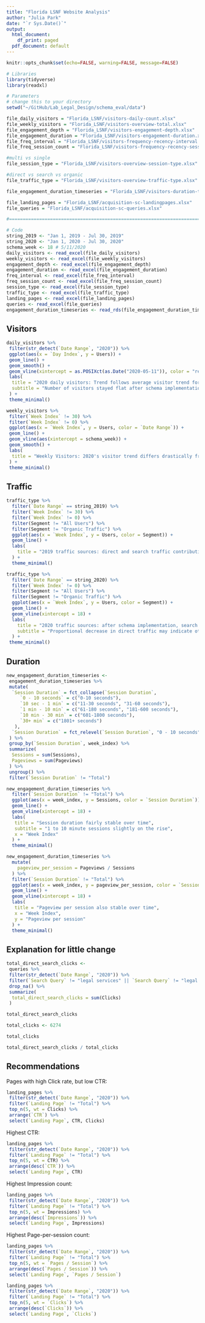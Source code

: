 ```yaml
---
title: "Florida LSNF Website Analysis"
author: "Julia Park"
date: "`r Sys.Date()`"
output:
  html_document:
    df_print: paged
  pdf_document: default
---
```


```r
knitr::opts_chunk$set(echo=FALSE, warning=FALSE, message=FALSE)
```

```r
# Libraries
library(tidyverse)
library(readxl)

# Parameters
# change this to your directory
setwd("~/GitHub/Lab_Legal_Design/schema_eval/data")

file_daily_visitors = "Florida_LSNF/visitors-daily-count.xlsx"
file_weekly_visitors = "Florida_LSNF/visitors-overview-total.xlsx"
file_engagement_depth = "Florida_LSNF/visitors-engagement-depth.xlsx"
file_engagement_duration = "Florida_LSNF/visitors-engagement-duration.xlsx"
file_freq_interval = "Florida_LSNF/visitors-frequency-recency-interval.xlsx"
file_freq_session_count = "Florida_LSNF/visitors-frequency-recency-session-count.xlsx"

#multi vs single
file_session_type = "Florida_LSNF/visitors-overview-session-type.xlsx" 

#direct vs search vs organic
file_traffic_type = "Florida_LSNF/visitors-overview-traffic-type.xlsx"

file_engagement_duration_timeseries = "Florida_LSNF/visitors-duration-timeseries.rds"

file_landing_pages = "Florida_LSNF/acquisition-sc-landingpages.xlsx"
file_queries = "Florida_LSNF/acquisition-sc-queries.xlsx"

#===============================================================================

# Code
string_2019 <- "Jan 1, 2019 - Jul 30, 2019"
string_2020 <- "Jan 1, 2020 - Jul 30, 2020"
schema_week <- 18 # 5/11/2020
daily_visitors <- read_excel(file_daily_visitors)
weekly_visitors <- read_excel(file_weekly_visitors)
engagement_depth <- read_excel(file_engagement_depth)
engagement_duration <- read_excel(file_engagement_duration)
freq_interval <- read_excel(file_freq_interval)
freq_session_count <- read_excel(file_freq_session_count)
session_type <- read_excel(file_session_type)
traffic_type <- read_excel(file_traffic_type)
landing_pages <- read_excel(file_landing_pages)
queries <- read_excel(file_queries)
engagement_duration_timeseries <- read_rds(file_engagement_duration_timeseries) %>% filter(week_index != 0)

```


## Visitors

```r
daily_visitors %>% 
 filter(str_detect(`Date Range`, "2020")) %>% 
 ggplot(aes(x = `Day Index`, y = Users)) +
 geom_line() + 
 geom_smooth() +
 geom_vline(xintercept = as.POSIXct(as.Date("2020-05-11")), color = "red") + 
 labs(
  title = "2020 daily visitors: Trend follows average visitor trend for this year", 
  subtitle = "Number of visitors stayed flat after schema implementation"
 ) + 
 theme_minimal()
```


```r
weekly_visitors %>% 
 filter(`Week Index` != 30) %>% 
 filter(`Week Index` != 0) %>% 
 ggplot(aes(x = `Week Index`, y = Users, color = `Date Range`)) +
 geom_line() + 
 geom_vline(aes(xintercept = schema_week)) +
 geom_smooth() +
 labs(
  title = "Weekly Visitors: 2020's visitor trend differs drastically from last year's"
 ) + 
 theme_minimal()
```

## Traffic

```r
traffic_type %>% 
  filter(`Date Range` == string_2019) %>% 
  filter(`Week Index` != 30) %>% 
  filter(`Week Index` != 0) %>% 
  filter(Segment != "All Users") %>% 
  filter(Segment != "Organic Traffic") %>% 
  ggplot(aes(x = `Week Index`, y = Users, color = Segment)) +
  geom_line() + 
  labs(
    title = "2019 traffic sources: direct and search traffic contribution proportions are consistent"
  ) + 
  theme_minimal()
```

```r
traffic_type %>% 
  filter(`Date Range` == string_2020) %>% 
  filter(`Week Index` != 0) %>% 
  filter(Segment != "All Users") %>% 
  filter(Segment != "Organic Traffic") %>% 
  ggplot(aes(x = `Week Index`, y = Users, color = Segment)) +
  geom_line() + 
  geom_vline(xintercept = 18) +
  labs(
    title = "2020 traffic sources: after schema implementation, search contributes more visitors", 
    subtitle = "Proportional decrease in direct traffic may indicate other technical causes of shift"
  ) +
 theme_minimal()
```


## Duration

```r
new_engagement_duration_timeseries <-
 engagement_duration_timeseries %>% 
 mutate(
  `Session Duration` = fct_collapse(`Session Duration`, 
     `0 - 10 seconds` = c("0-10 seconds"), 
     `10 sec - 1 min` = c("11-30 seconds", "31-60 seconds"),
     `1 min - 10 min` = c("61-180 seconds", "181-600 seconds"), 
     `10 min - 30 min` = c("601-1800 seconds"), 
     `30+ min` = c("1801+ seconds")
   ), 
  `Session Duration` = fct_relevel(`Session Duration`, "0 - 10 seconds", "10 sec - 1 min", "1 min - 10 min", "10 min - 30 min", "30+ min")
 ) %>% 
 group_by(`Session Duration`, week_index) %>% 
 summarize(
  Sessions = sum(Sessions), 
  Pageviews = sum(Pageviews)
 ) %>% 
 ungroup() %>% 
 filter(`Session Duration` != "Total")

```


```r
new_engagement_duration_timeseries %>% 
  filter(`Session Duration` != "Total") %>% 
  ggplot(aes(x = week_index, y = Sessions, color = `Session Duration`)) + 
  geom_line() + 
  geom_vline(xintercept = 18) + 
  labs(
   title = "Session duration fairly stable over time", 
   subtitle = "1 to 10 minute sessions slightly on the rise",
   x = "Week Index"
  ) +
  theme_minimal() 
```


```r
new_engagement_duration_timeseries %>% 
  mutate(
    pageview_per_session = Pageviews / Sessions
  ) %>% 
  filter(`Session Duration` != "Total") %>% 
  ggplot(aes(x = week_index, y = pageview_per_session, color = `Session Duration`)) + 
  geom_line() + 
  geom_vline(xintercept = 18) + 
  labs(
   title = "Pageview per session also stable over time", 
   x = "Week Index", 
   y = "Pageview per session"
  ) +
  theme_minimal()
```

## Explanation for little change

```r
total_direct_search_clicks <- 
 queries %>% 
 filter(str_detect(`Date Range`, "2020")) %>% 
 filter(`Search Query` != "legal services" || `Search Query` != "legal aid" || `Search Query` != "legal aid tallahassee") %>% 
 drop_na() %>% 
 summarize(
  total_direct_search_clicks = sum(Clicks)
 )

total_direct_search_clicks
```

```r
total_clicks <- 6274

total_clicks
```

```r
total_direct_search_clicks / total_clicks
```


## Recommendations

Pages with high Click rate, but low CTR: 

```r
landing_pages %>% 
 filter(str_detect(`Date Range`, "2020")) %>% 
 filter(`Landing Page` != "Total") %>% 
 top_n(5, wt = Clicks) %>% 
 arrange(`CTR`) %>% 
 select(`Landing Page`, CTR, Clicks)
```

Highest CTR: 

```r
landing_pages %>% 
 filter(str_detect(`Date Range`, "2020")) %>% 
 filter(`Landing Page` != "Total") %>% 
 top_n(5, wt = CTR) %>% 
 arrange(desc(`CTR`)) %>% 
 select(`Landing Page`, CTR)
```

Highest Impression count: 

```r
landing_pages %>% 
 filter(str_detect(`Date Range`, "2020")) %>% 
 filter(`Landing Page` != "Total") %>% 
 top_n(5, wt = Impressions) %>% 
 arrange(desc(`Impressions`)) %>% 
 select(`Landing Page`, Impressions)
```

Highest Page-per-session count: 

```r
landing_pages %>% 
 filter(str_detect(`Date Range`, "2020")) %>% 
 filter(`Landing Page` != "Total") %>% 
 top_n(5, wt = `Pages / Session`) %>% 
 arrange(desc(`Pages / Session`)) %>% 
 select(`Landing Page`, `Pages / Session`)
```

```r
landing_pages %>% 
 filter(str_detect(`Date Range`, "2020")) %>% 
 filter(`Landing Page` != "Total") %>% 
 top_n(5, wt = `Clicks`) %>% 
 arrange(desc(`Clicks`)) %>% 
 select(`Landing Page`, `Clicks`)
```

